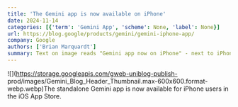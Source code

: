 ```yaml
---
title: 'The Gemini app is now available on iPhone'
date: 2024-11-14
categories: [{'term': 'Gemini App', 'scheme': None, 'label': None}]
url: https://blog.google/products/gemini/gemini-iphone-app/
company: Google
authors: ['Brian Marquardt']
summary: Text on image reads "Gemini app now on iPhone" - next to iPhone displaying Gemini Live
---
```



![](https://storage.googleapis.com/gweb-uniblog-publish-
prod/images/Gemini_Blog_Header_Thumbnail.max-600x600.format-webp.webp)The
standalone Gemini app is now available for iPhone users in the iOS App Store.

